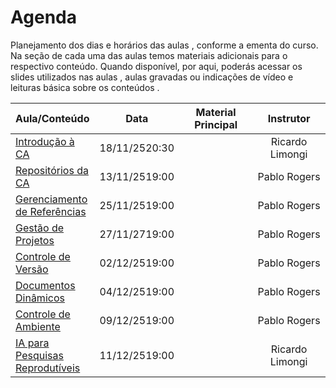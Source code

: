 # \emojitext{📅} Agenda {#sec-schedule .unnumbered}

Planejamento dos dias \emojitext{📅} e horários das aulas \emojitext{⏲️}, conforme a ementa do curso. Na seção de cada uma das aulas temos materiais adicionais para o respectivo conteúdo. Quando disponível, por aqui, poderás acessar os slides utilizados nas aulas \emojitext{🗣}, aulas gravadas ou indicações de vídeo \emojitext{🎥} e leituras básica sobre os conteúdos \emojitext{📓}.

| Aula/Conteúdo | Data | Material Principal | Instrutor |
|:---|:--:|:--:|:--:|
| [Introdução à CA](01-intro.html) | \emojitext{📅}18/11/25\emojitext{⏲️}20:30 | [\emojitext{🗣}](/resources/01-intro.pdf)[\emojitext{🎥}](https://www.youtube.com/live/7ewEcTATkZM?si=Lq40IAoDgsy_A619)[\emojitext{📓}](https://doi.org/10.1590/S0034-759020230408) | Ricardo Limongi |
| [Repositórios da CA](02-osf.html) | \emojitext{📅}13/11/25\emojitext{⏲️}19:00 | [\emojitext{🗣️}](https://osf.io/wm8vs)[\emojitext{🎥}](https://www.youtube.com/watch?v=B19MPDJX_vs)[\emojitext{📓}](https://doi.org/10.1002/cpet.32) | Pablo Rogers |
| [Gerenciamento de Referências](03-zotero.html) | \emojitext{📅}25/11/25\emojitext{⏲️}19:00 | [\emojitext{🗣️}](https://osf.io/emxz8)[\emojitext{🎥}](https://youtu.be/tnbwKj6-pD8?si=Yx9IC2LhrplvA6g1)[\emojitext{📓}](https://kuscholarworks.ku.edu/handle/1808/34983) | Pablo Rogers |
| [Gestão de Projetos](04-project.html) | \emojitext{📅}27/11/27\emojitext{⏲️}19:00 | [\emojitext{🗣️}](/resources/04-project.pdf)[\emojitext{🎥}](https://youtu.be/l8yh3f8Tbv8?si=Yeq-xRxmffF7S1dk)[\emojitext{📓}](https://doi.org/10.1371/journal.pcbi.1005510) | Pablo Rogers |
| [Controle de Versão](05-git.html) | \emojitext{📅}02/12/25\emojitext{⏲️}19:00 | [\emojitext{🗣️}](/resources/05-git.pdf)[\emojitext{🎥}](https://youtu.be/uQL6NOSd9cc?si=TIYenlvIzKpoQ2dQ&t=1775)[\emojitext{📓}](https://doi.org/10.1177/2515245918754826) | Pablo Rogers |
| [Documentos Dinâmicos](06-quarto.html) | \emojitext{📅}04/12/25\emojitext{⏲️}19:00 | [\emojitext{🗣️}](https://tracykteal.quarto.pub/intro-to-quarto/)[\emojitext{🎥}](https://youtu.be/XuxyzBhDvLg?si=iRCnXPJkmqbLuFty&t=1469)[\emojitext{📓}](https://doi.org/10.31219/osf.io/ur4xn) | Pablo Rogers |
| [Controle de Ambiente](07-docker.html) | \emojitext{📅}09/12/25\emojitext{⏲️}19:00 | [\emojitext{🗣️}](https://kevinushey-2020-rstudio-conf.netlify.app/slides.html#1)[\emojitext{🎥}](https://youtu.be/N2STULZ1dYo?si=LAxCXfI9J0irxADD&t=523)[\emojitext{📓}](https://doi.org/10.1177/25152459211017853) | Pablo Rogers |
| [IA para Pesquisas Reprodutíveis](08-AI.html) | \emojitext{📅}11/12/25\emojitext{⏲️}19:00 | [\emojitext{🗣️}](https://admkt.face.ufg.br/p/49240-uso-de-ia-na-pesquisa-cientifica)[\emojitext{🎥}](https://www.youtube.com/playlist?list=PL8Norrhzu5QZA9ODYlmW2NtPhD7YL6Z3j)[\emojitext{📓}](https://doi.org/10.1590/1678-98732432e008) | Ricardo Limongi |
